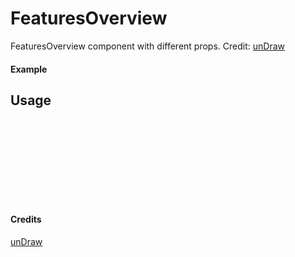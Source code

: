 
<Meta of={FeaturesOverview} title="unDraw/FeaturesOverview" />

# FeaturesOverview

FeaturesOverview component with different props.
Credit: [unDraw](https://undraw.co/illustrations)

#### Example

<Canvas of={FeaturesOverview.Primary} />

## Usage

```ts
import { FeaturesOverview } from "yadl-ui";

const Example = () => {
  return (
      <FeaturesOverview />
  );
};

export default Example;
```

#### Credits
[unDraw](https://undraw.co/illustrations)
